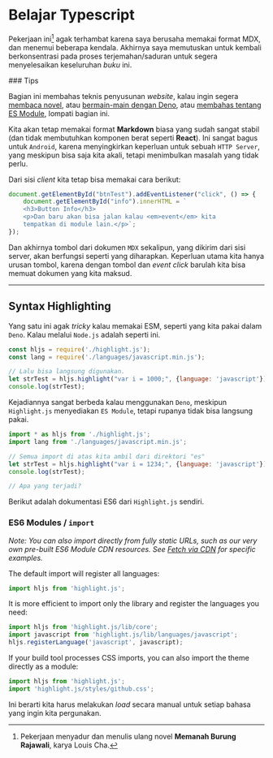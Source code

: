 # <i class="fa fa-home"></i> Belajar Typescript

Pekerjaan ini[^pekerjaan-ini] agak terhambat karena saya berusaha memakai format MDX, dan menemui
beberapa kendala. Akhirnya saya memutuskan untuk kembali berkonsentrasi pada proses
terjemahan/saduran untuk segera menyelesaikan keseluruhan _buku_ ini.

<div class="w3-panel w3-round-large w3-leftbar w3-border-orange w3-card-4">
### Tips

Bagian ini membahas teknis penyusunan _website_, kalau ingin segera [membaca novel](/buku/index.html),
atau [bermain-main dengan Deno](/deno/index.html), atau [membahas tentang ES Module](/esm/index.html),
lompati bagian ini.

</div>

Kita akan tetap memakai format **Markdown** biasa yang sudah sangat stabil (dan tidak
membutuhkan komponen berat seperti **React**). Ini sangat bagus untuk `Android`, karena
menyingkirkan keperluan untuk sebuah `HTTP Server`, yang meskipun bisa saja kita akali,
tetapi menimbulkan masalah yang tidak perlu.

Dari sisi _client_ kita tetap bisa memakai cara berikut:

```javascript
document.getElementById("btnTest").addEventListener("click", () => {
    document.getElementById("info").innerHTML = `
    <h3>Button Info</h3>
    <p>Dan baru akan bisa jalan kalau <em>event</em> kita
    tempatkan di module lain.</p>`;
});
```

Dan akhirnya tombol dari dokumen `MDX` sekalipun, yang dikirim dari sisi server, akan 
berfungsi seperti yang diharapkan. Keperluan utama kita hanya urusan tombol, karena dengan
tombol dan _event click_ barulah kita bisa memuat dokumen yang kita maksud.

***

## Syntax Highlighting

Yang satu ini agak _tricky_ kalau memakai ESM, seperti yang kita pakai dalam `Deno`. Kalau
melalui `Node.js` adalah seperti ini.

```javascript
const hljs = require('./highlight.js');
const lang = require('./languages/javascript.min.js');

// Lalu bisa langsung digunakan.
let strTest = hljs.highlight("var i = 1000;", {language: 'javascript'}).value;
console.log(strTest);
```

Kejadiannya sangat berbeda kalau menggunakan `Deno`, meskipun `Highlight.js` menyediakan `ES Module`,
tetapi rupanya tidak bisa langsung pakai.

<div class="w3-panel w3-round-large w3-leftbar w3-border-blue w3-card-4">

```javascript
import * as hljs from './highlight.js';
import lang from './languages/javascript.min.js';

// Semua import di atas kita ambil dari direktori "es"
let strTest = hljs.highlight("var i = 1234;", {language: 'javascript'}).value;
console.log(strTest);

// Apa yang terjadi?
```

</div>

Berikut adalah dokumentasi ES6 dari `Highlight.js` sendiri.

<div class="w3-panel w3-card-4 w3-border-green w3-leftbar w3-round-large">

### ES6 Modules / `import`

*Note: You can also import directly from fully static URLs, such as our very own pre-built
ES6 Module CDN resources. See [Fetch via CDN](#fetch-via-cdn) for specific examples.*

The default import will register all languages:

```js
import hljs from 'highlight.js';
```

It is more efficient to import only the library and register the languages you need:

```js
import hljs from 'highlight.js/lib/core';
import javascript from 'highlight.js/lib/languages/javascript';
hljs.registerLanguage('javascript', javascript);
```

If your build tool processes CSS imports, you can also import the theme directly as a module:

```js
import hljs from 'highlight.js';
import 'highlight.js/styles/github.css';
```

</div>

Ini berarti kita harus melakukan _load_ secara manual untuk setiap bahasa yang ingin kita pergunakan.


[^pekerjaan-ini]: Pekerjaan menyadur dan menulis ulang novel **Memanah Burung Rajawali**, karya Louis Cha.

